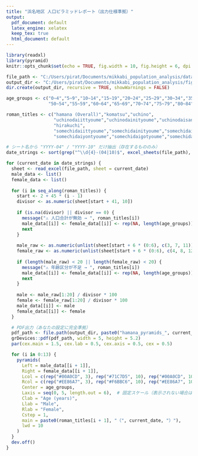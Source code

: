 ```yaml
---
title: "浜名地区 人口ピラミッドレポート（出力仕様準拠）"
output:
  pdf_document: default
  latex_engine: xelatex
  keep_tex: true
  html_document: default
---
```


```r
library(readxl)
library(pyramid)
knitr::opts_chunk$set(echo = TRUE, fig.width = 10, fig.height = 6, dpi = 300)

file_path <- "C:/Users/pirat/Documents/mikkabi_population_analysis/data/processed/hamana_population_combined.xlsx"
output_dir <- "C:/Users/pirat/Documents/mikkabi_population_analysis/figures/pyramid/浜名地区"
dir.create(output_dir, recursive = TRUE, showWarnings = FALSE)

age_groups <- c("0~4","5~9","10~14","15~19","20~24","25~29","30~34","35~39","40~44","45~49",
                "50~54","55~59","60~64","65~69","70~74","75~79","80~84","85~89","90~94","95~")

roman_titles <- c("hamana (Overall)","komatsu","uchino",
                  "uchinodaiittyoume","uchinodainityoume","uchinodaisantyoume","uchinodaiyontyoume",
                  "hirakuchi",
                  "somechidaiittyoume","somechidainityoume","somechidaisantyoume",
                  "somechidaiyontyoume","somechidaigotyoume","somechidairokutyoume")

# シート名から "YYYY-04" / "YYYY-10" だけ抽出（存在するもののみ）
date_strings <- sort(grep("^\\d{4}-(04|10)$", excel_sheets(file_path), value = TRUE))
```

```r
for (current_date in date_strings) {
  sheet <- read_excel(file_path, sheet = current_date)
  male_data <- list()
  female_data <- list()
  
  for (i in seq_along(roman_titles)) {
    start <- 2 + 45 * (i - 1)
    divisor <- as.numeric(sheet[start + 41, 10])
    
    if (is.na(divisor) || divisor == 0) {
      message("⚠️ 人口合計が無効 → ", roman_titles[i])
      male_data[[i]] <- female_data[[i]] <- rep(NA, length(age_groups))
      next
    }
    
    male_raw <- as.numeric(unlist(sheet[start + 6 * (0:6), c(3, 7, 11)]))
    female_raw <- as.numeric(unlist(sheet[start + 6 * (0:6), c(4, 8, 12)]))
    
    if (length(male_raw) < 20 || length(female_raw) < 20) {
      message("⚠️ 年齢区分が不足 → ", roman_titles[i])
      male_data[[i]] <- female_data[[i]] <- rep(NA, length(age_groups))
      next
    }
    
    male <- male_raw[1:20] / divisor * 100
    female <- female_raw[1:20] / divisor * 100
    male_data[[i]] <- male
    female_data[[i]] <- female
  }

  # PDF出力（あなたの設定に完全準拠）
  pdf_path <- file.path(output_dir, paste0("hamana_pyramids_", current_date, ".pdf"))
  grDevices::pdf(pdf_path, width = 5, height = 5.2)
  par(cex.main = 1.5, cex.lab = 0.5, cex.axis = 0.5, cex = 0.5)

  for (i in 0:13) {
    pyramids(
      Left = male_data[[i + 1]],
      Right = female_data[[i + 1]],
      Lcol = c(rep("#00A0CD", 3), rep("#71C7D5", 10), rep("#00A0CD", 10)),
      Rcol = c(rep("#EE86A7", 3), rep("#F6BBC6", 10), rep("#EE86A7", 10)),
      Center = age_groups,
      Laxis = seq(0, 5, length.out = 6),  # 固定スケール（表示されない場合は調整可能）
      Clab = "Age (years)",
      Llab = "Male",
      Rlab = "Female",
      Cstep = 1,
      main = paste0(roman_titles[i + 1], "（", current_date, "）"),
      lwd = 10
    )
  }
  dev.off()
}
```